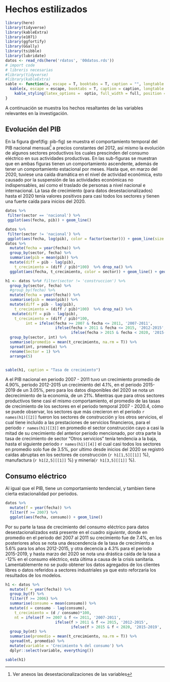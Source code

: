 # Hechos estilizados 
<!-- 2 paginas -->
<!-- A mi entender es estadistica descriptiva  -->
<!-- En base a papers del bcrp -->
<!-- cuadros estadisticos -->
<!-- graficos: barras, lineales, histogramas, puntos - scatter_plot -->
<!-- caracteristicas relevantes de las variables -->
<!-- solo datos, nada de interpretacion economica, va lo mismo para los graficos solo datos  -->
```r
library(here)
library(tidyverse)
library(kableExtra)
library(e1071)   
library(ggfortify)
library(GGally)
library(tsibble)
library(lubridate)
datos <- read_rds(here('rdatos', '00datos.rds'))
# import code  
# libreris necesarias 
#library(tidyverse)
#library(kableExtra)
sable <- function(x, escape = T, booktabs = T, caption = "", longtable = T, optio  = c("stripted", "hold_position"), full = T) {
  kable(x, escape = escape, booktabs = T, caption = caption, longtable = longtable) %>%
    kable_styling(latex_options =  optio, full_width = full, position = "center")
}

```

A continuación se muestra los hechos resaltantes de las variables relevantes en la investigación.

## Evolución del PIB 

En la figura \@ref(fig: pib-fig) se muestra el comportamiento temporal del PIB nacional mensual^[Ver anexos las desestacionalizaciones de las variables] a precios constantes del 2012, así mismo la evolución de algunos sectores productivos los cuales prescinden del consumo eléctrico en sus actividades productivas. En las sub-figuras se muestran que en ambas figuras tienen un comportamiento ascendente, además de tener un comportamiento estacional por meses. Hasta que, en marzo del 2020, tuviese una caída dramática en el nivel de actividad económica, esto causado por la suspensión de las actividades económicas no indispensables, así como el traslado de personas a nivel nacional e internacional. 
La tasa de crecimiento (para datos desestacionalizados) hasta el 2020 tenía valores positivos para casi todos los sectores y tienen una fuerte caída para inicios del 2020.


```r
datos %>% 
 filter(sector == 'nacional') %>% 
 ggplot(aes(fecha, pib)) + geom_line()

datos %>% 
 filter(sector != 'nacional') %>% 
 ggplot(aes(fecha, log(pib), color = factor(sector))) + geom_line(size = 0.8)
datos %>%
  mutate(fecha = year(fecha)) %>% 
  group_by(sector, fecha) %>% 
  summarise(pib = mean(pib)) %>% 
  mutate(diff = pib - lag(pib),  
    t_crecimiento = (diff / pib)*100)  %>% drop_na() %>% 
  ggplot(aes(fecha, t_crecimiento, color = sector)) + geom_line() + geom_hline(yintercept = 0)

```

```r
h1 <- datos %>%# filter(sector != 'construccion') %>% 
  group_by(sector, fecha) %>% 
  #group_by(fecha) %>% 
  mutate(fecha = year(fecha)) %>% 
  summarise(pib = mean(pib)) %>% 
  mutate(diff = pib - lag(pib),  
    t_crecimiento = (diff / pib)*100)  %>% drop_na() %>% 
   mutate(diff = pib - lag(pib),  
    t_crecimiento = (diff / pib)*100,
         int = ifelse(fecha >= 2007 & fecha <= 2011, '2007-2011',
                      ifelse(fecha > 2011 & fecha <= 2015, '2012-2015',
                             ifelse(fecha > 2015 & fecha < 2020, '2015-2019', '2020.1 - 2020.4')))) %>% 
  group_by(sector, int) %>% 
  summarise(promedio = mean(t_crecimiento, na.rm = T)) %>% 
  spread(int, promedio) %>% 
  rename(Sector = 1) %>% 
  arrange(5)


sable(h1, caption = "Tasa de crecimiento")
```

A el PIB nacional en periodo 2007 - 2011 tuvo un crecimiento promedio de 4.90%, periodo 2012-2015 un crecimiento del 4.1%, en 
el periodo 2015-2019 de un 3.05%, pero para los datos disponibles del 2020 se nota un decrecimiento de la economía, de un 21%.
Mientras que para otros sectores productivos tiene casi el mismo comportamiento, 
el promedio de las tasas de crecimiento de los sectores en el periodo temporal 2007 - 2020.4, 
cómo se puede observar, los sectores que más crecieron en el periodo `r names(h1)[[2]]` fueron los sectores de construcción y los otros servicios, el cual tiene incluido a las prestaciones de servicios financieros, para el periodo `r names(h1)[[3]]` en promedio el sector construcción cayo a casi la mitad de su crecimiento del anterior periodo mencionado, por otra parte la tasa de crecimiento de sector "Otros servicios" tenía tendencia a la baja, hasta el siguiente periodo `r names(h1)[[4]]` el cual casi todos los sectores en promedio solo fue de 3.5%, por ultimo desde inicios del 2020 se registró caídas abruptas en los sectores de construcción (`r h1[1,5][[1]]` %), manufactura (`r h1[2,5][[1]]` %) y minería(`r h1[3,5][[1]]` %).


\newpage

## Consumo eléctrico

Al igual que el PIB, tiene un comportamiento tendencial, y tambien tiene cierta estacionalidad por periodos.

```r
datos %>%  
  mutate(f = year(fecha)) %>% 
  filter(f >= 2007) %>%
  ggplot(aes(fecha, consumo)) + geom_line()
```

Por su parte la tasa de crecimiento del consumo eléctrico para datos desestacionalizados está presente en el cuadro *siguiente*, donde en promedio en el periodo del 2007 al 2011 su crecimiento fue de 7.4%, en los posteriores años se nota una descendencia de la tasa de crecimiento a 5.6% para los años 2012-2015, y otra decencia a 4.3% para el periodo 2015-2019, y hasta marzo del 2020 se nota una drástica caída de la tasa a -12% en el consumo eléctrico, esta última a causa de la crisis sanitaria. Lamentablemente no se pudo obtener los datos agregados de los clientes libres o datos referidos a sectores industriales ya que esto reforzaria los resultados de los modelos.


```r
h1 <- datos %>%
  mutate(f = year(fecha)) %>% 
  group_by(f) %>%
  filter(f >= 2006) %>%
  summarise(consumo = mean(consumo)) %>% 
  mutate(d = consumo - lag(consumo),  
    t_crecimiento = (d / consumo)*100,
    nt = ifelse(f >= 2007 & f <= 2011, '2007-2011',
                      ifelse(f > 2011 & f <= 2015, '2012-2015',
                             ifelse(f > 2015 & f < 2020, '2015-2019', '2020.1 - 2020.4'))) )  %>% drop_na() %>% 
  group_by(nt) %>% 
  summarise(promedio = mean(t_crecimiento, na.rm = T)) %>% 
  spread(nt, promedio) %>% 
  mutate(variable = 'Crecimiento % del consumo') %>% 
  dplyr::select(variable, everything())

sable(h1)

```

<!--

## Indice de precios al consumidor

Por su parte el indice de precios al consumidor del precio del Gas de 84 octanos, en anio base del 2020 tiene un comportamiento ascendente con 
un posible quiebre en enero de 2015, y al parecer no tiene un aparente comportamiento estacional


```r
datos %>% filter(sector1 == 'gas84') %>% 
  ggplot(aes(fecha, ipc)) + geom_line()
```


```r
h1 <- datos %>%
  mutate(f = year(fecha)) %>% 
  group_by(f) %>%
  filter(f >= 2006) %>%
  summarise(ipc = mean(ipc)) %>% 
  mutate(d = ipc - lag(ipc),  
    t_crecimiento = (d / ipc)*100,
    nt = ifelse(f >= 2007 & f <= 2011, '2007-2011',
                      ifelse(f > 2011 & f <= 2015, '2012-2015',
                             ifelse(f > 2015 & f < 2020, '2015-2019', '2020.1 - 2020.4'))) )  %>% drop_na() %>% 
  group_by(nt) %>% 
  summarise(promedio = mean(t_crecimiento, na.rm = T)) %>% 
  spread(nt, promedio) %>% 
  mutate(variable = 'Crecimiento % del IPC') 

h1 %>% kable()
```

 La tabla muestra un crecimiento promedio, del 1.4% en todo el espacio temporal, en el periodo 2007-2011 fue de 0.9%, mientras que para el periodo 2012-2015 tiene un crecimiento del 2.7%, y para lalas ultimas fechas observadas fue de 2.3%.-->
